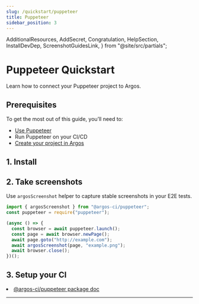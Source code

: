 ```yaml
---
slug: /quickstart/puppeteer
title: Puppeteer
sidebar_position: 3
---
```


  AdditionalResources,
  AddSecret,
  Congratulation,
  HelpSection,
  InstallDevDep,
  ScreenshotGuidesLink,
} from "@site/src/partials";

# Puppeteer Quickstart

Learn how to connect your Puppeteer project to Argos.

## Prerequisites

To get the most out of this guide, you’ll need to:

- [Use Puppeteer](https://pptr.dev/#getting-started)
- Run Puppeteer on your CI/CD
- [Create your project in Argos](https://app.argos-ci.com/new)

## 1. Install

<InstallDevDep dependency="@argos-ci/cli @argos-ci/puppeteer" showCliLink />

## 2. Take screenshots

Use <code>argosScreenshot</code> helper to capture stable screenshots in your E2E tests.

```js
import { argosScreenshot } from "@argos-ci/puppeteer";
const puppeteer = require("puppeteer");

(async () => {
  const browser = await puppeteer.launch();
  const page = await browser.newPage();
  await page.goto("http://example.com");
  await argosScreenshot(page, "example.png");
  await browser.close();
})();
```

<ScreenshotGuidesLink />

## 3. Setup your CI

<AddSecret folder="screenshots" />

<Congratulation />

<AdditionalResources>
  <li>
    <a href="/puppeteer">@argos-ci/puppeteer package doc</a>
  </li>
</AdditionalResources>

---

<HelpSection />
